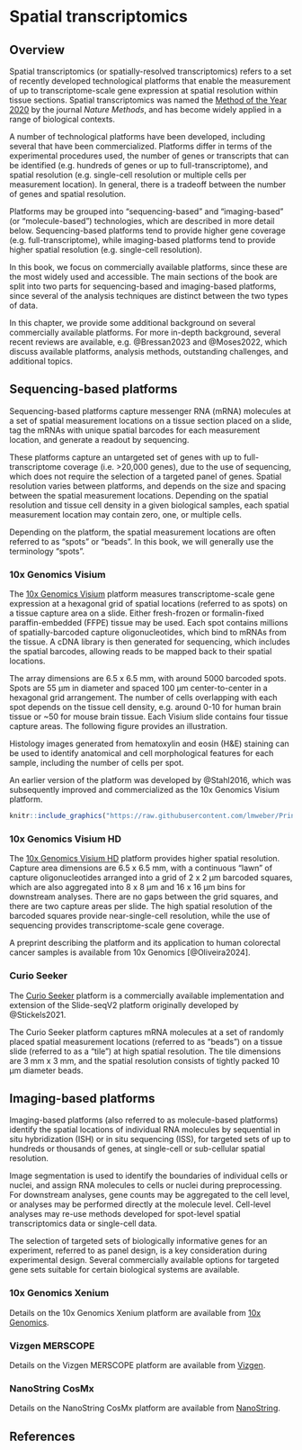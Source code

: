 # Spatial transcriptomics {#sec-bkg-spatial-transcriptomics}

## Overview

Spatial transcriptomics (or spatially-resolved transcriptomics) refers to a set of recently developed technological platforms that enable the measurement of up to transcriptome-scale gene expression at spatial resolution within tissue sections. Spatial transcriptomics was named the [Method of the Year 2020](https://doi.org/10.1038/s41592-020-01042-x) by the journal *Nature Methods*, and has become widely applied in a range of biological contexts.

A number of technological platforms have been developed, including several that have been commercialized. Platforms differ in terms of the experimental procedures used, the number of genes or transcripts that can be identified (e.g. hundreds of genes or up to full-transcriptome), and spatial resolution (e.g. single-cell resolution or multiple cells per measurement location). In general, there is a tradeoff between the number of genes and spatial resolution.

Platforms may be grouped into "sequencing-based" and "imaging-based" (or "molecule-based") technologies, which are described in more detail below. Sequencing-based platforms tend to provide higher gene coverage (e.g. full-transcriptome), while imaging-based platforms tend to provide higher spatial resolution (e.g. single-cell resolution).

In this book, we focus on commercially available platforms, since these are the most widely used and accessible. The main sections of the book are split into two parts for sequencing-based and imaging-based platforms, since several of the analysis techniques are distinct between the two types of data.

In this chapter, we provide some additional background on several commercially available platforms. For more in-depth background, several recent reviews are available, e.g. @Bressan2023 and @Moses2022, which discuss available platforms, analysis methods, outstanding challenges, and additional topics.


## Sequencing-based platforms

Sequencing-based platforms capture messenger RNA (mRNA) molecules at a set of spatial measurement locations on a tissue section placed on a slide, tag the mRNAs with unique spatial barcodes for each measurement location, and generate a readout by sequencing.

These platforms capture an untargeted set of genes with up to full-transcriptome coverage (i.e. >20,000 genes), due to the use of sequencing, which does not require the selection of a targeted panel of genes. Spatial resolution varies between platforms, and depends on the size and spacing between the spatial measurement locations. Depending on the spatial resolution and tissue cell density in a given biological samples, each spatial measurement location may contain zero, one, or multiple cells.

Depending on the platform, the spatial measurement locations are often referred to as "spots" or "beads". In this book, we will generally use the terminology "spots".


### 10x Genomics Visium

The [10x Genomics Visium](https://www.10xgenomics.com/products/spatial-gene-expression) platform measures transcriptome-scale gene expression at a hexagonal grid of spatial locations (referred to as spots) on a tissue capture area on a slide. Either fresh-frozen or formalin-fixed paraffin-embedded (FFPE) tissue may be used. Each spot contains millions of spatially-barcoded capture oligonucleotides, which bind to mRNAs from the tissue. A cDNA library is then generated for sequencing, which includes the spatial barcodes, allowing reads to be mapped back to their spatial locations.

The array dimensions are 6.5 x 6.5 mm, with around 5000 barcoded spots. Spots are 55 µm in diameter and spaced 100 µm center-to-center in a hexagonal grid arrangement. The number of cells overlapping with each spot depends on the tissue cell density, e.g. around 0-10 for human brain tissue or ~50 for mouse brain tissue. Each Visium slide contains four tissue capture areas. The following figure provides an illustration.

Histology images generated from hematoxylin and eosin (H&E) staining can be used to identify anatomical and cell morphological features for each sample, including the number of cells per spot.

An earlier version of the platform was developed by @Stahl2016, which was subsequently improved and commercialized as the 10x Genomics Visium platform.

```r
knitr::include_graphics("https://raw.githubusercontent.com/lmweber/PrinciplesSTA-resources/main/images/Visium.png")
```


### 10x Genomics Visium HD

The [10x Genomics Visium HD](https://www.10xgenomics.com/products/visium-hd-spatial-gene-expression) platform provides higher spatial resolution. Capture area dimensions are 6.5 x 6.5 mm, with a continuous "lawn" of capture oligonucleotides arranged into a grid of 2 x 2 µm barcoded squares, which are also aggregated into 8 x 8 µm and 16 x 16 µm bins for downstream analyses. There are no gaps between the grid squares, and there are two capture areas per slide. The high spatial resolution of the barcoded squares provide near-single-cell resolution, while the use of sequencing provides transcriptome-scale gene coverage.

A preprint describing the platform and its application to human colorectal cancer samples is available from 10x Genomics [@Oliveira2024].


### Curio Seeker

The [Curio Seeker](https://curiobioscience.com/product/) platform is a commercially available implementation and extension of the Slide-seqV2 platform originally developed by @Stickels2021.

The Curio Seeker platform captures mRNA molecules at a set of randomly placed spatial measurement locations (referred to as "beads") on a tissue slide (referred to as a "tile") at high spatial resolution. The tile dimensions are 3 mm x 3 mm, and the spatial resolution consists of tightly packed 10 µm diameter beads.


## Imaging-based platforms

Imaging-based platforms (also referred to as molecule-based platforms) identify the spatial locations of individual RNA molecules by sequential in situ hybridization (ISH) or in situ sequencing (ISS), for targeted sets of up to hundreds or thousands of genes, at single-cell or sub-cellular spatial resolution.

Image segmentation is used to identify the boundaries of individual cells or nuclei, and assign RNA molecules to cells or nuclei during preprocessing. For downstream analyses, gene counts may be aggregated to the cell level, or analyses may be performed directly at the molecule level. Cell-level analyses may re-use methods developed for spot-level spatial transcriptomics data or single-cell data.

The selection of targeted sets of biologically informative genes for an experiment, referred to as panel design, is a key consideration during experimental design. Several commercially available options for targeted gene sets suitable for certain biological systems are available.


### 10x Genomics Xenium

Details on the 10x Genomics Xenium platform are available from [10x Genomics](https://www.10xgenomics.com/platforms/xenium).


### Vizgen MERSCOPE

Details on the Vizgen MERSCOPE platform are available from [Vizgen](https://vizgen.com/products/).


### NanoString CosMx

Details on the NanoString CosMx platform are available from [NanoString](https://nanostring.com/products/cosmx-spatial-molecular-imager/).


## References {.unnumbered}
